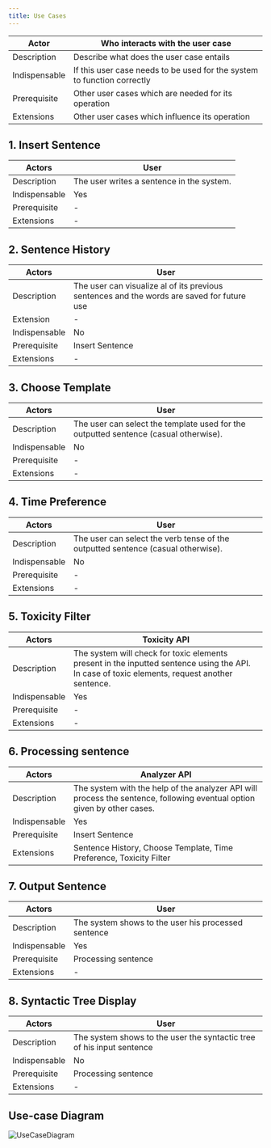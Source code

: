 ```yaml
---
title: Use Cases
---
```


| Actor         | Who interacts with the user case                                        |
| ------------- | ----------------------------------------------------------------------- |
| Description   | Describe what does the user case entails                                |
| Indispensable | If this user case needs to be used for the system to function correctly |
| Prerequisite  | Other user cases which are needed for its operation                     |
| Extensions    | Other user cases which influence its operation                          |

## 1. Insert Sentence

| Actors        | User                                      |
| ------------- | ----------------------------------------- |
| Description   | The user writes a sentence in the system. |
| Indispensable | Yes                                       |
| Prerequisite  | -                                         |
| Extensions    | -                                         |

## 2. Sentence History

| Actors        | User                                                                                       |
| ------------- | ------------------------------------------------------------------------------------------ |
| Description   | The user can visualize al of its previous sentences and the words are saved for future use |
| Extension     | -                                                                                          |
| Indispensable | No                                                                                         |
| Prerequisite  | Insert Sentence                                                                            |
| Extensions    | -                                                                                          |

## 3. Choose Template

| Actors        | User                                                                                 |
| ------------- | ------------------------------------------------------------------------------------ |
| Description   | The user can select the template used for the outputted sentence (casual otherwise). |
| Indispensable | No                                                                                   |
| Prerequisite  | -                                                                                    |
| Extensions    | -                                                                                    |

## 4. Time Preference

| Actors        | User                                                                             |
| ------------- | -------------------------------------------------------------------------------- |
| Description   | The user can select the verb tense of the outputted sentence (casual otherwise). |
| Indispensable | No                                                                               |
| Prerequisite  | -                                                                                |
| Extensions    | -                                                                                |

## 5. Toxicity Filter

| Actors        | Toxicity API                                                                                                                                  |
| ------------- | --------------------------------------------------------------------------------------------------------------------------------------------- |
| Description   | The system will check for toxic elements present in the inputted sentence using the API. In case of toxic elements, request another sentence. |
| Indispensable | Yes                                                                                                                                           |
| Prerequisite  | -                                                                                                                                             |
| Extensions    | -                                                                                                                                             |

## 6. Processing sentence

| Actors        | Analyzer API                                                                                                            |
| ------------- | ----------------------------------------------------------------------------------------------------------------------- |
| Description   | The system with the help of the analyzer API will process the sentence, following eventual option given by other cases. |
| Indispensable | Yes                                                                                                                     |
| Prerequisite  | Insert Sentence                                                                                                         |
| Extensions    | Sentence History, Choose Template, Time Preference, Toxicity Filter                                                     |

## 7. Output Sentence

| Actors        | User                                                |
| ------------- | --------------------------------------------------- |
| Description   | The system shows to the user his processed sentence |
| Indispensable | Yes                                                 |
| Prerequisite  | Processing sentence                                 |
| Extensions    | -                                                   |

## 8. Syntactic Tree Display

| Actors        | User                                                                  |
| ------------- | --------------------------------------------------------------------- |
| Description   | The system shows to the user the syntactic tree of his input sentence |
| Indispensable | No                                                                    |
| Prerequisite  | Processing sentence                                                   |
| Extensions    | -                                                                     |

## Use-case Diagram

![UseCaseDiagram](/images/usecasediagram.png)
